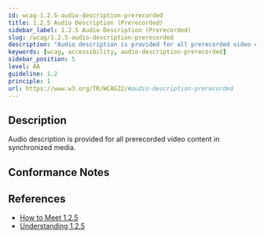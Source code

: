 ```yaml
---
id: wcag-1.2.5-audio-description-prerecorded
title: 1.2.5 Audio Description (Prerecorded)
sidebar_label: 1.2.5 Audio Description (Prerecorded)
slug: /wcag/1.2.5-audio-description-prerecorded
description: "Audio description is provided for all prerecorded video content in synchronized media."
keywords: [wcag, accessibility, audio-description-prerecorded]
sidebar_position: 5
level: AA
guideline: 1.2
principle: 1
url: https://www.w3.org/TR/WCAG22/#audio-description-prerecorded
---
```


## Description

Audio description is provided for all prerecorded video content in synchronized media.

## Conformance Notes

<Project name="ads">
</Project>

<Project name="scix">
  <NonApplicable/>
</Project>

## References

- [How to Meet 1.2.5](https://www.w3.org/WAI/WCAG22/quickref/#audio-description-prerecorded)
- [Understanding 1.2.5](https://www.w3.org/WAI/WCAG22/Understanding/audio-description-prerecorded.html)
